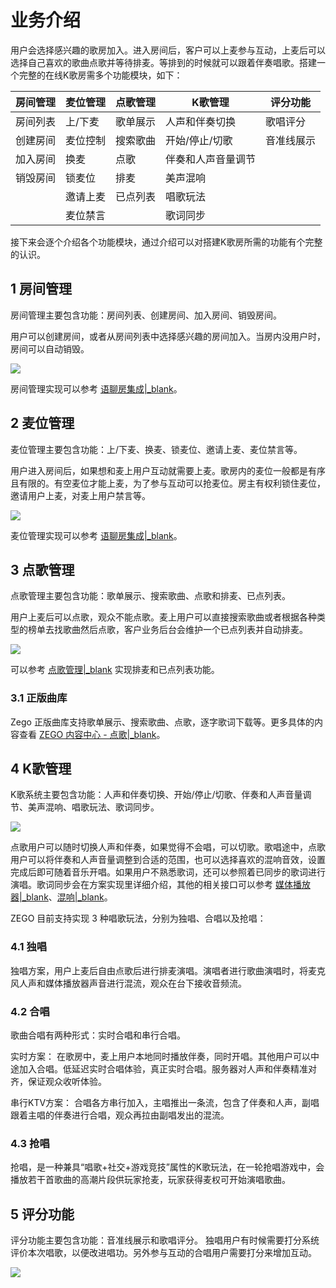 # 业务介绍

用户会选择感兴趣的歌房加入。进入房间后，客户可以上麦参与互动，上麦后可以选择自己喜欢的歌曲点歌并等待排麦。等排到的时候就可以跟着伴奏唱歌。搭建一个完整的在线K歌房需多个功能模块，如下：

|房间管理|麦位管理|点歌管理|K歌管理|评分功能|
| -- | -- | -- | -- | -- |
|房间列表|上/下麦|歌单展示|人声和伴奏切换|歌唱评分|
|创建房间|麦位控制|搜索歌曲|开始/停止/切歌|音准线展示|
|加入房间|换麦|点歌|伴奏和人声音量调节||
|销毁房间|锁麦位|排麦|美声混响||
||邀请上麦|已点列表|唱歌玩法||
||麦位禁言||歌词同步||

接下来会逐个介绍各个功能模块，通过介绍可以对搭建K歌房所需的功能有个完整的认识。

## 1 房间管理
房间管理主要包含功能：房间列表、创建房间、加入房间、销毁房间。

用户可以创建房间，或者从房间列表中选择感兴趣的房间加入。当房内没用户时，房间可以自动销毁。

<Frame width="512" height="auto" caption=""><img src="https://storage.zego.im/sdk-doc/Pics/ktv/Room_list.jpg" /></Frame>

房间管理实现可以参考 [语聊房集成\|_blank](#4903)。

## 2 麦位管理
麦位管理主要包含功能：上/下麦、换麦、锁麦位、邀请上麦、麦位禁言等。

用户进入房间后，如果想和麦上用户互动就需要上麦。歌房内的麦位一般都是有序且有限的。有空麦位才能上麦，为了参与互动可以抢麦位。房主有权利锁住麦位，邀请用户上麦，对麦上用户禁言等。

<Frame width="512" height="auto" caption=""><img src="https://storage.zego.im/sdk-doc/Pics/ktv/Mic_Management.png" /></Frame>

麦位管理实现可以参考 [语聊房集成\|_blank](#4903)。

## 3 点歌管理

点歌管理主要包含功能：歌单展示、搜索歌曲、点歌和排麦、已点列表。

用户上麦后可以点歌，观众不能点歌。麦上用户可以直接搜索歌曲或者根据各种类型的榜单去找歌曲然后点歌，客户业务后台会维护一个已点列表并自动排麦。

<Frame width="512" height="auto" caption=""><img src="https://storage.zego.im/sdk-doc/Pics/ktv/Choose_Song.png" /></Frame>

可以参考 [点歌管理\|_blank](!online_ktv_solution_order_song) 实现排麦和已点列表功能。

### 3.1 正版曲库
Zego 正版曲库支持歌单展示、搜索歌曲、点歌，逐字歌词下载等。更多具体的内容查看 [ZEGO 内容中心 - 点歌\|_blank](!Songs_get_share)。

## 4 K歌管理
K歌系统主要包含功能：人声和伴奏切换、开始/停止/切歌、伴奏和人声音量调节、美声混响、唱歌玩法、歌词同步。

<Frame width="512" height="auto" caption=""><img src="https://storage.zego.im/sdk-doc/Pics/ktv/Sing.png" /></Frame>

点歌用户可以随时切换人声和伴奏，如果觉得不会唱，可以切歌。歌唱途中，点歌用户可以将伴奏和人声音量调整到合适的范围，也可以选择喜欢的混响音效，设置完成后即可随着音乐开唱。如果用户不熟悉歌词，还可以参照着已同步的歌词进行演唱。歌词同步会在方案实现里详细介绍，其他的相关接口可以参考 [媒体播放器\|_blank](!ExpressVideoSDK-Other_Functions/MediaPlayer)、[混响\|_blank](!ExpressVideoSDK-AudioAdvanced/AudioEffects)。

ZEGO 目前支持实现 3 种唱歌玩法，分别为独唱、合唱以及抢唱：

### 4.1 独唱

独唱方案，用户上麦后自由点歌后进行排麦演唱。演唱者进行歌曲演唱时，将麦克风人声和媒体播放器声音进行混流，观众在台下接收音频流。

### 4.2 合唱
歌曲合唱有两种形式：实时合唱和串行合唱。

实时方案：
在歌房中，麦上用户本地同时播放伴奏，同时开唱。其他用户可以中途加入合唱。低延迟实时合唱体验，真正实时合唱。服务器对人声和伴奏精准对齐，保证观众收听体验。

串行KTV方案：
合唱各方串行加入，主唱推出一条流，包含了伴奏和人声，副唱跟着主唱的伴奏进行合唱，观众再拉由副唱发出的混流。

### 4.3 抢唱

抢唱，是一种兼具“唱歌+社交+游戏竞技”属性的K歌玩法，在一轮抢唱游戏中，会播放若干首歌曲的高潮片段供玩家抢麦，玩家获得麦权可开始演唱歌曲。

## 5 评分功能
评分功能主要包含功能：音准线展示和歌唱评分。
独唱用户有时候需要打分系统评价本次唱歌，以便改进唱功。另外参与互动的合唱用户需要打分来增加互动。

<Frame width="512" height="auto" caption=""><img src="https://storage.zego.im/sdk-doc/Pics/ktv/Rate.png" /></Frame>
